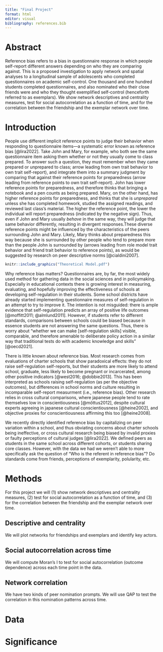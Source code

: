 ```yaml
---
title: "Final Project"
format: html
editor: visual
bibliography: references.bib
---
```


# Abstract

Reference bias refers to a bias in questionnaire response in which people self-report different answers depending on who they are comparing against. This is a proposed investigation to apply network and spatial analyses to a longitudinal sample of adolescents who completed questionnaires on academic self-control. One thousand and one hundred students completed questionnaires, and also nominated who their close friends were and who they thought exemplified self-control (henceforth referred to as exemplars). We show network descriptives and centrality measures, test for social autocorrelation as a function of time, and for the correlation between the friendship and the exemplar network over time.

# Introduction

People use different implicit reference points to judge their behavior when responding to questionnaire items---a systematic error known as reference bias [@lira2022]. Take John and Mary, for example, who both see the same questionnaire item asking them whether or not they usually come to class prepared. To answer such a question, they must remember when they came prepared or unprepared to class; arrow leading from own trait behavior to own trait self-report), and integrate them into a summary judgment by comparing that against their reference points for preparedness (arrow leading from reference points to own trait self-report). John has lower reference points for preparedness, and therefore thinks that bringing a notebook and a pen counts as being prepared. Mary, on the other hand, has higher reference points for preparedness, and thinks that she is *unprepared* unless she has completed homework, studied the assigned readings, and reviewed last class's material. The higher the reference point, the lower the individual will report preparedness (indicated by the negative sign). Thus, even if John and Mary usually *behave* in the same way, they will judge that same behavior differently, resulting in divergent responses.These diverse reference points might be influenced by the characteristics of the peers surrounding John and Mary. Likely, Mary thinks about preparedness this way because she is surrounded by other people who tend to prepare more than the people John is surrounded by (arrows leading from role model trait behavior and friend trait behavior to reference points), as would be suggested by research on peer descriptive norms [@cialdini2007].

```r
knitr::include_graphics("Theoretical Model.pdf")
```

Why reference bias matters? Questionnaires are, by far, the most widely used method for gathering data in the social sciences and in policymaking. Especially in educational contexts there is growing interest in measuring, evaluating, and hopefully improving the effectiveness of schools at developing self-regulation in their students. Some school districts have already started implementing questionnaire measures of self-regulation in an attempt to try to improve it. The intention is not misguided: there is ample evidence that self-regulation predicts an array of positive life outcomes [@moffitt2011; @almlund2011]. However, if students refer to different standards, comparisons between schools could be biased because in essence students are not answering the same questions. Thus, there is worry about "whether we can make \[self-regulation skills\] visible, comparable, and therefore amenable to deliberate policy action in a similar way that traditional tests do with academic knowledge and skills" [@oecd2021].

There is little known about reference bias. Most research comes from evaluations of charter schools that show paradoxical effects: they do not raise self-regulation self-reports, but their students are more likely to attend school, graduate, less likely to become pregnant or incarcerated, among other positive indicators [@west2016; @dobbie2013]. This has been interpreted as schools raising self-regulation (as per the objective outcomes), but differences in school norms and culture resulting in incomparable self-report measurment (i.e., reference bias). Other research relies in cross cultural comparisons, where japanese people tend to rate themselves low in conscientiousness [@mõttus2012], despite cultural experts agreeing in japanese cultural conscientiousness [@heine2002], and objective proxies for conscientiousness affirming this too [@heine2008].

We recently directly identified reference bias by capitalizing on peer variation within a school, and thus obviating concerns about charter schools being ineffective, or cross cultural research being biased by invalid proxies or faulty perceptions of cultural judges [@lira2022]. We defined peers as students in the same school across different cohorts, or students sharing core classes. However, with the data we had we weren't able to more specifically ask the question of "Who is the referent in reference bias"? Do standards come from friends, perceptions of exemplarity, polularity, etc.

# Methods

For this project we will (1) show network descriptives and centrality measures, (2) test for social autocorrelation as a function of time, and (3) for the correlation between the friendship and the exemplar network over time.

## Descriptive and centrality

We will plot networks for friendships and exemplars and identify key actors.

## Social autocorrelation across time

We will compute Moran's I to test for social autocorrelation (outcome dependence) across each time point in the data.

## Network correlation

We have two kinds of peer nomination prompts. We will use QAP to test the correlation in this nomination patterns across time.

# Data

# Significance
